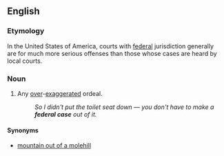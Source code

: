 ==English==

===Etymology===
In the United States of America, courts with [[federal]] jurisdiction generally are for much more serious offenses than those whose cases are heard by local courts.

===Noun===
{{en-noun|sg=[[federal]] [[case]]|?}}

# {{idiomatic}} Any [[over]]-[[exaggerate]]d ordeal.
#: ''So I didn't put the toilet seat down — you don't have to make a '''federal case''' out of it.''

====Synonyms====
* {{sense|something over-exaggerated}} [[mountain out of a molehill]]